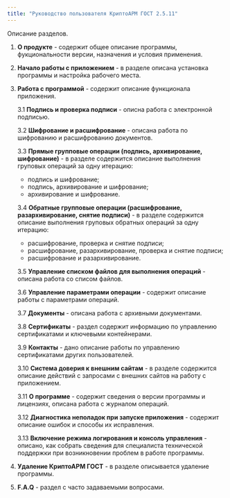 ```yaml
---
title: "Руководство пользователя КриптоАРМ ГОСТ 2.5.11"
---
```


Описание разделов.

1. **О продукте** - содержит общее описание программы, фукциональности версии, назначения и условия применения.

2. **Начало работы с приложением** - в разделе описана установка программы и настройка рабочего места.

3. **Работа с программой** - содержит описание функционала приложения.

	3.1 **Подпись и проверка подписи** - описна работа с электронной подписью.

	3.2 **Шифрование и расшифрование** - описана работа по шифрованию и расшифрованию документов.

	3.3 **Прямые групповые операции (подпись, архивирование, шифрование)** - в разделе содержится описание выполнения груповых операций за одну итерацию:

	- подпись и шифрование;
	- подпись, архивирование и шифрование;
	- архивирование и шифрование.

	3.4 **Обратные групповые операции (расшифрование, разархивирование, снятие подписи)** - в разделе содержится описание выполнения груповых обратных операций за одну итерацию:  

	- расшифрование, проверка и снятие подписи;  
	- расшифрование, разархивирование, проверка и снятие подписи; 
	- расшифрование и разархивирование. 

	3.5 **Управление списком файлов для выполнения операций** - описана работа со списом файлов.

	3.6 **Управление параметрами операции** - содержит описание работы с параметрами операций.

	3.7 **Документы** - описана работа с архивными документами.

	3.8 **Сертификаты** - раздел содержит информацию по управлению сертификатами и ключевыми контейнерами.

	3.9 **Контакты** - дано описание работы по управлению сертификатами других пользователей.

	3.10 **Система доверия к внешним сайтам** - в разделе содержится описание действий с запросами с внешних сайтов на работу с приложением.

	3.11 **О программе** - содержит сведения о версии программы и лицензиях, описана работа с журналом операций.

	3.12 **Диагностика неполадок при запуске приложения** - содержит описание ошибок и способы их исправления.

	3.13 **Включение режима логирования и консоль управления** - описано, как собрать сведения для специалиста технической поддержки при возникновении проблем в работе программы.

4. **Удаление КриптоАРМ ГОСТ** - в разделе описывается удаление программы.

5. **F.A.Q** - раздел с часто задаваемыми вопросами.
